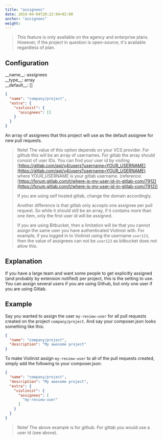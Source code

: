 ```yaml
---
title: "assignees"
date: 2019-04-04T20:22:04+02:00
anchor: "assignees"
weight:
---
```


> This feature is only available on the agency and enterprise plans. However, if the project in question is open-source, it's available regardless of plan.

## Configuration

<div class="config-wrapper"><div class="config">__name__: assignees</div>
<div class="config">__type__: array</div>
<div class="config">__default__: []</div></div>

```json
{
  "name": "company/project",
  "extra": {
    "violinist": {
      "assignees": []
    }
  }
}
```

An array of assignees that this project will use as the default assignee for new pull requests.

>Note! The value of this option depends on your VCS provider. For github this will be an array of usernames. For gitlab the array should consist of user IDs. You can find your user id by visiting [https://gitlab.com/api/v4/users?username=YOUR_USERNAME](https://gitlab.com/api/v4/users?username=YOUR_USERNAME) where YOUR_USERNAME is your gitlab username. (reference: [https://forum.gitlab.com/t/where-is-my-user-id-in-gitlab-com/7912](https://forum.gitlab.com/t/where-is-my-user-id-in-gitlab-com/7912))
>
>If you are using self hosted gitlab, change the domain accordingly.
>
>Another difference is that gitlab only accepts one assignee per pull request. So while it should still be an array, if it contains more than one item, only the first user id will be assigned.
>
>If you are using Bitbucket, then a limitation will be that you cannot assign the same user you have authenticated Violinist with. For example, if you logged in to Violinist using the username `user123`, then the value of assignees can not be `user123` as bitbucket does not allow this.

## Explanation

If you have a large team and want some people to get explicitly assigned (and probably by extension notified) per project, this is the setting to use. You can assign several users if you are using Github, but only one user if you are using Gitlab.

## Example

Say you wanted to assign the user `my-review-user` for all pull requests created on the project `company/project`. And say your composer.json looks something like this:

```json
{
  "name": "company/project",
  "description": "My awesome project"
}
```


To make Violinist assign `my-review-user` to all of the pull requests created, simply add the following to your composer.json:


```json
{
  "name": "company/project",
  "description": "My awesome project",
  "extra": {
    "violinist": {
      "assignees": [
        "my-review-user"
      ]
    }
  }
}
```

> Note! The above example is for github. For gitlab you would use a user id (see above).
